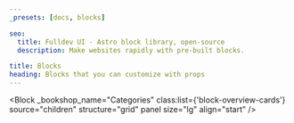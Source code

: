 ```yaml
---
_presets: [docs, blocks]

seo:
  title: Fulldev UI - Astro block library, open-source
  description: Make websites rapidly with pre-built blocks.

title: Blocks
heading: Blocks that you can customize with props
---
```



<Block
  _bookshop_name="Categories"
  class:list={'block-overview-cards'}
  source="children"
  structure="grid"
  panel
  size="lg"
  align="start"
/>
